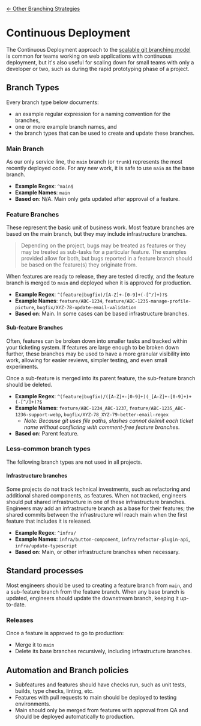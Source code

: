 
[&larr; Other Branching Strategies](..)

# Continuous Deployment

The Continuous Deployment approach to the [scalable git branching model][1] is common for teams working on web
applications with continuous deployment, but it's also useful for scaling down for small teams with only a developer or
two, such as during the rapid prototyping phase of a project.

## Branch Types

Every branch type below documents:
* an example regular expression for a naming convention for the branches,
* one or more example branch names, and
* the branch types that can be used to create and update these branches.

### Main Branch

As our only service line, the `main` branch (or `trunk`) represents the most recently deployed code. For any new work,
it is safe to use `main` as the base branch.

* **Example Regex**: `^main$`
* **Example Names**: `main`
* **Based on**: N/A. Main only gets updated after approval of a feature.

### Feature Branches

These represent the basic unit of business work. Most feature branches are based on the main branch, but they may
include infrastructure branches.

> Depending on the project, bugs may be treated as features or they may be treated as sub-tasks for a particular
> feature. The examples provided allow for both, but bugs reported in a feature branch should be based on the
> feature(s) they originate from.

When features are ready to release, they are tested directly, and the feature branch is merged to `main` and deployed
when it is approved for production.

* **Example Regex**: `^(feature|bugfix)/[A-Z]+-[0-9]+(-[^/]+)?$`
* **Example Names**: `feature/ABC-1234`, `feature/ABC-1235-manage-profile-picture`, `bugfix/XYZ-78-update-email-validation`
* **Based on**: Main. In some cases can be based infrastructure branches.

#### Sub-feature Branches

Often, features can be broken down into smaller tasks and tracked within your ticketing system. If features are large
enough to be broken down further, these branches may be used to have a more granular visibility into work, allowing for
easier reviews, simpler testing, and even small experiments.

Once a sub-feature is merged into its parent feature, the sub-feature branch should be deleted.

* **Example Regex**: `^(feature|bugfix)/([A-Z]+-[0-9]+)(_[A-Z]+-[0-9]+)+(-[^/]+)?$`
* **Example Names**: `feature/ABC-1234_ABC-1237`, `feature/ABC-1235_ABC-1236-support-webp`, `bugfix/XYZ-78_XYZ-79-better-email-regex`
    * _Note: Because git uses file paths, slashes cannot delimit each ticket name without conflicting with comment-free
      feature branches._
* **Based on**: Parent feature.

### Less-common branch types

The following branch types are not used in all projects.

#### Infrastructure branches

Some projects do not track technical investments, such as refactoring and additional shared components, as features.
When not tracked, engineers should put shared infrastructure in one of these infrastructure branches. Engineers may
add an infrastructure branch as a base for their features; the shared commits between the infrastructure will reach
main when the first feature that includes it is released.

* **Example Regex**: `^infra/`
* **Example Names**: `infra/button-component`, `infra/refactor-plugin-api`, `infra/update-typescript`
* **Based on**: Main, or other infrastructure branches when necessary.

## Standard processes

Most engineers should be used to creating a feature branch from `main`, and a sub-feature branch from the feature
branch. When any base branch is updated, engineers should update the downstream branch, keeping it up-to-date.

### Releases

Once a feature is approved to go to production:

* Merge it to `main`
* Delete its base branches recursively, including infrastructure branches.

## Automation and Branch policies

* Subfeatures and features should have checks run, such as unit tests, builds, type checks, linting, etc.
* Features with pull requests to main should be deployed to testing environments.
* Main should only be merged from features with approval from QA and should be deployed automatically to production.

[1]: https://principlestudios.com/article/a-scalable-git-branching-model

